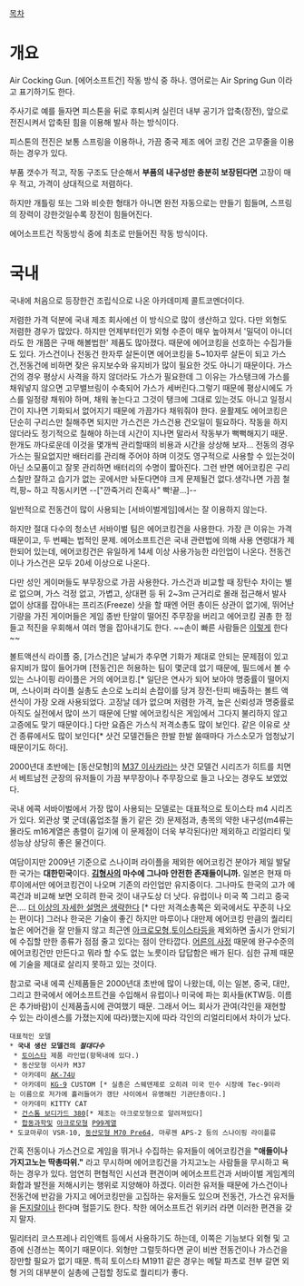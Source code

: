 [[목차]]

= 개요 =
Air Cocking Gun. [에어소프트건] 작동 방식 중 하나. 영어로는 Air Spring Gun 이라고 표기하기도 한다. 

주사기로 예를 들자면 피스톤을 뒤로 후퇴시켜 실린더 내부 공기가 압축(장전), 앞으로 전진시켜서 압축된 힘을 이용해 발사 하는 방식이다.

피스톤의 전진은 보통 스프링을 이용하나, 가끔 중국 제조 에어 코킹 건은 고무줄을 이용하는 경우가 있다.

부품 갯수가 적고, 작동 구조도 단순해서 '''부품의 내구성만 충분히 보장된다면''' 고장이 매우 적고, 가격이 상대적으로 저렴하다.

하지만 개틀링 또는 그와 비슷한 형태가 아니면 완전 자동으로는 만들기 힘들며, 스프링의 장력이 강한것일수록 장전이 힘들어진다.

에어소프트건 작동방식 중에 최초로 만들어진 작동 방식이다. 
= 국내 =
국내에 처음으로 등장한건 조립식으로 나온 아카데미제 콜트코멘더이다.

저렴한 가격 덕분에 국내 제조 회사에선 이 방식으로 많이 생산하고 있다. 다만 외형도 저렴한 경우가 많았다. 하지만 언제부터인가 외형 수준이 매우 높아져서 '밀덕이 아니더라도 한 개쯤은 구매 해볼법한' 제품도 많아졌다. 때문에 에어코킹을 선호하는 수집가들도 있다. 가스건이나 전동건 한자루 살돈이면 에어코킹을 5~10자루 살돈이 되고 가스건,전동건에 비하면 잦은 유지보수와 유지비가 많이 필요한 것도 아니기 때문이다. 가스건의 경우 평상시 사격을 하지 않더라도 가스가 필요한데 그 이유는 가스탱크에 가스를 채워넣지 않으면 고무밸브링이 수축되어 가스가 세버린다.그렇기 때문에 평상시에도 가스를 일정량 채워야 하며, 채워 놓는다고 그것이 탱크에 그대로 있는것도 아니고 일정시간이 지나면 기화되서 없어지기 때문에 가끔가다 채워줘야 한다. 윤활제도 에어코킹은 단순히 구리스만 칠해주면 되지만 가스건은 가스건용 건오일이 필요하다. 작동을 하지 않더라도 정기적으로 칠해야 하는데 시간이 지나면 말라서 작동부가 뻑뻑해지기 때문. 한개도 까다로운데 이것을 몇개씩 관리할때의 비용과 시간을 상상해 보자... 전동의 경우 가스는 필요없지만 배터리를 관리해 주어야 하며 이것도 영구적으로 사용할 수 있는것이 아닌 소모품이고 잘못 관리하면 배터리의 수명이 짧아진다. 그런 반면 에어코킹은 구리스칠만 잘하고 습기가 없는 곳에서만 놔둔다면야 크게 문제될건 없다.생각나면 가끔 철컥,팡~ 하고 작동시키면 --["깐죽거리 잔혹사" 빡!끝...]--   

일반적으로 전동건이 많이 사용되는 [서바이벌게임]에서는 잘 이용하지 않는다.

하지만 절대 다수의 청소년 서바이벌 팀은 에어코킹건을 사용한다. 가장 큰 이유는 가격 때문이고, 두 번째는 법적인 문제.  에어소프트건은 국내 관련법에 의해 사용 연령대가 제한되어 있는데, 에어코킹건은 유일하게 14세 이상 사용가능한 라인업이 나온다. 전동건이나 가스건은 모두 20세 이상으로 나온다.

다만 성인 게이머들도 부무장으로 가끔 사용한다. 가스건과 비교할 때 장탄수 차이는 별로 없으며, 가스 걱정 없고, 가볍고, 상대편 등 뒤 2~3m 근거리로 몰래 접근해서 발사 없이 상대를 잡아내는 프리즈(Freeze) 샷을 할 때엔 어떤 총이든 상관이 없기에, 뛰어난 기량을 가진 게이머들은 게임 종반 탄알이 떨어진 주무장을 버리고 에어코킹 권총 한 정 들고 적진을 우회해서 여러 명을 잡아내기도 한다. ~~손이 빠른 사람들은 [http://tvple.com/272756 이렇게] 한다~~

볼트액션식 라이플 중, [가스건]은 날씨가 추우면 기화가 제대로 안되는 문제점이 있고 유지비가 많이 들어가며 [전동건]은 허용하는 팀이 몇군데 없기 때문에, 필드에서 볼 수 있는 스나이핑 라이플은 거의 에어코킹.[* 일단은 연사가 되어 보아야 명중률이 떨어지며, 스나이퍼 라이플 실총도 손으로 노리쇠 손잡이를 당겨 장전-탄피 배출하는 볼트 액션식이 가장 오래 사용되었다. 고장날 데가 없으며 저렴한 가격, 높은 신뢰성과 명중률로 아직도 실전에서 많이 쓰기 때문에 단발 에어코킹식은 게임에서 그다지 불리하지 않고 고증에도 맞기 때문이다.] 다만 요즘은 가스식 저격소총도 많이 보인다. 같은 이유로 샷건 종류에서도 많이 보인다[* 샷건 모델건들은 한발 한발 쏠때마다 가스소모가 엄청났기 때문이기도 하다].

2000년대 초반에는 [동산모형]의 [[M37 이사카]]라는 샷건 모델건 시리즈가 히트를 치면서 베트남전 군장의 유저들이 가끔 부무장이나 주무장으로 들고 나오는 경우도 보였었다.

국내 에콕 서바이벌에서 가장 많이 사용되는 모델로는 대표적으로 토이스타 m4 시리즈가 있다. 외관상 몇 군데(홉업조절 돌기 같은 것) 문제점과, 총목의 약한 내구성(m4류는 몰라도 m16계열은 총렬이 길기에 이 문제점이 더욱 부각된다)만 제외하고 리얼리티 및 성능상 상당히 좋은 물건이다. 

여담이지만 2009년 기준으로 스나이퍼 라이플을 제외한 에어코킹건 분야가 제일 발달한 국가는 '''대한민국'''이다. '''[[김형사]]의 마수에 그나마 안전한 존재들이니까.'''  일본은 현재 마루이에서만 에어코킹건이 나오며 기존의 라인업만 유지중이다. 그나마도 한국의 고가 에콕건과 비교해 보면 오히려 한국 것이 내구도상 더 낫다.  유럽이나 미국 쪽 그리고 중국은.... [[더 이상의 자세한 설명은 생략한다]] [* 다만 저격소총쪽은 외국에서도 꾸준히 나오는 편이다] 그러나 한국은 기술이 좋긴 하지만 마루이나 대만제 에어코킹 만큼의 퀄리티높은 에어건을 잘 만들지 않고 최근엔 [[아크로모형]],[[토이스타]]등을 제외하면 출시가 안되기에 수집할 만한 종류가 점점 줄고 있다는 점이 안타깝다. [[어른의 사정]] 때문에 완구수준의 에어코킹건만 만든다고 뭐라 할 수도 없는 노릇이라 답답함은 배가 된다. 심한 규제 때문에 기술을 제대로 살리지 못하고 있는 것이다. 

참고로 국내 에콕 신제품들은 2000년대 초반에 많이 나왔는데, 이는 일본, 중국, 대만, 그리고 한국에서 에어소프트건을 수입해서 유럽이나 미국에 파는 회사들(KTW등. 이름은 추가바람)이 신제품출시에 관여했기 때문. 그래서 어느 회사가 관여(각인을 재현할 수 있는 라이센스를 가졌는지에 따라)했는지에 따라 각인의 리얼리티에서 차이가 났다.

 대표적인 모델
 * '''국내 생산 모델건의 ''절대다수'''''
  * [[토이스타]] 제품 라인업(항목내에 있다.)
  * 동산모형 이사카 M37
  * 아카데미 [[AK-74]]U
  * 아카데미 [[KG-9]] CUSTOM [* 실총은 스웨덴제로 오히려 미국 민수 시장에 Tec-9이라는 이름으로 저가에 흘러들어가 갱단 사이에서 유명해진 기관단총이다.] 
  * 아카데미 KITTY CAT
  * [[건스톰 보디가드 380]][* 제조는 아크로모형으로 알려져있다]
  * [[합동과학]]및 [[아크로모형]] [[P99]]계열
 * 도쿄마루이 VSR-10, [[동산모형 M70 Pre64]], 마루젠 APS-2 등의 스나이핑 라이플류

간혹 전동이나 가스건으로 게임을 뛰거나 수집하는 유저들이 에어코킹건을 '''"애들이나 가지고노는 딱총따위."''' 라고 무시하며 에어코킹건을 가지고노는 사람들을 무시하고 욕하는 경우가 있다. 엄연히 편협적인 시선과 편견이며 에어소프트건과 서바이벌 게임계의 화합과 발전을 저해시키는 행위로 지양해야 하겠다. 이러한 유저들 때문에 가스건이나 전동건에 반감을 가지고 에어코킹만을 고집하는 유저들도 있으며 전동건, 가스건 유저들을 [[돈지랄]]이나 한다며 헐뜯기도 한다. 착한 에어소프트건 위키러 라면 이러한 편견을 갖지 말자.

밀리터리 코스프레나 리인액트 등에서 사용하기도 하는데, 이쪽은 기능보다 외형 및 고증에 신경쓰는 쪽이기 때문이다. 외형만 그럴듯하다면 굳이 비싼 전동건이나 가스건을 장만할 필요가 없기 때문. 특히 토이스타 M1911 같은 경우는 메탈 파츠로 전부 갈면 외형 거의 대부분이 실총에 근접할 정도로 퀄리티가 좋다. 
